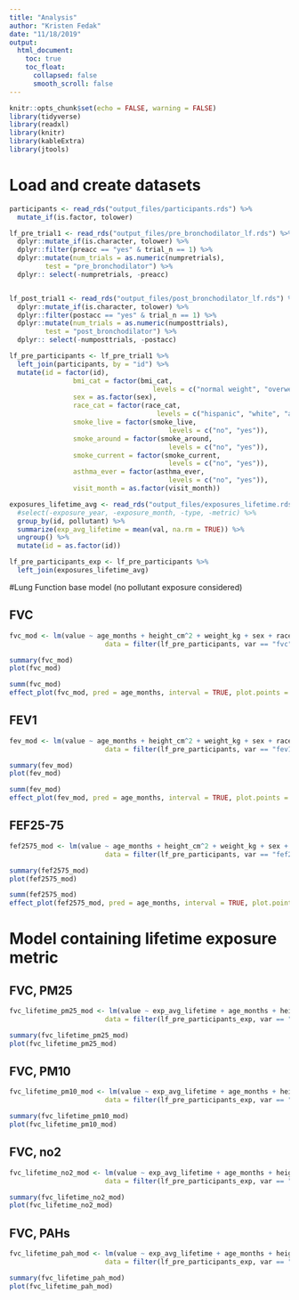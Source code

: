 ```yaml
---
title: "Analysis"
author: "Kristen Fedak"
date: "11/18/2019"
output: 
  html_document:
    toc: true
    toc_float:
      collapsed: false
      smooth_scroll: false
---
```


```r
knitr::opts_chunk$set(echo = FALSE, warning = FALSE)
library(tidyverse)
library(readxl)
library(knitr)
library(kableExtra)
library(jtools)
```

# Load and create datasets 
```r
participants <- read_rds("output_files/participants.rds") %>%
  mutate_if(is.factor, tolower)

lf_pre_trial1 <- read_rds("output_files/pre_bronchodilator_lf.rds") %>%
  dplyr::mutate_if(is.character, tolower) %>%
  dplyr::filter(preacc == "yes" & trial_n == 1) %>%
  dplyr::mutate(num_trials = as.numeric(numpretrials),
         test = "pre_bronchodilator") %>%
  dplyr:: select(-numpretrials, -preacc)


lf_post_trial1 <- read_rds("output_files/post_bronchodilator_lf.rds") %>%
  dplyr::mutate_if(is.character, tolower) %>%
  dplyr::filter(postacc == "yes" & trial_n == 1) %>%
  dplyr::mutate(num_trials = as.numeric(numposttrials),
         test = "post_bronchodilator") %>%
  dplyr:: select(-numposttrials, -postacc)
```

```r
lf_pre_participants <- lf_pre_trial1 %>%
  left_join(participants, by = "id") %>%
  mutate(id = factor(id),
                bmi_cat = factor(bmi_cat,
                                    levels = c("normal weight", "overweight", "obese", "underweight")),
                sex = as.factor(sex),
                race_cat = factor(race_cat,
                                     levels = c("hispanic", "white", "african american", "asian or pacific islander")),
                smoke_live = factor(smoke_live,
                                        levels = c("no", "yes")),
                smoke_around = factor(smoke_around,
                                        levels = c("no", "yes")),
                smoke_current = factor(smoke_current,
                                        levels = c("no", "yes")),
                asthma_ever = factor(asthma_ever,
                                        levels = c("no", "yes")),
                visit_month = as.factor(visit_month))
```

```r
exposures_lifetime_avg <- read_rds("output_files/exposures_lifetime.rds") %>%
  #select(-exposure_year, -exposure_month, -type, -metric) %>%
  group_by(id, pollutant) %>%
  summarize(exp_avg_lifetime = mean(val, na.rm = TRUE)) %>%
  ungroup() %>%
  mutate(id = as.factor(id))

lf_pre_participants_exp <- lf_pre_participants %>%
  left_join(exposures_lifetime_avg)
```


#Lung Function base model (no pollutant exposure considered)

## FVC
```r
fvc_mod <- lm(value ~ age_months + height_cm^2 + weight_kg + sex + race_cat + asthma_ever,  
                        data = filter(lf_pre_participants, var == "fvc"))

summary(fvc_mod)
plot(fvc_mod)
```

```r
summ(fvc_mod)
effect_plot(fvc_mod, pred = age_months, interval = TRUE, plot.points = TRUE)
```

## FEV1

```r
fev_mod <- lm(value ~ age_months + height_cm^2 + weight_kg + sex + race_cat + asthma_ever,  
                        data = filter(lf_pre_participants, var == "fev1"))

summary(fev_mod)
plot(fev_mod)
```

```r
summ(fev_mod)
effect_plot(fev_mod, pred = age_months, interval = TRUE, plot.points = TRUE)
```

## FEF25-75

```r
fef2575_mod <- lm(value ~ age_months + height_cm^2 + weight_kg + sex + race_cat + asthma_ever,  
                        data = filter(lf_pre_participants, var == "fef2575"))

summary(fef2575_mod)
plot(fef2575_mod)
```

```r
summ(fef2575_mod)
effect_plot(fef2575_mod, pred = age_months, interval = TRUE, plot.points = TRUE)
```

# Model containing lifetime exposure metric

## FVC, PM25
```r
fvc_lifetime_pm25_mod <- lm(value ~ exp_avg_lifetime + age_months + height_cm^2 + weight_kg + sex + race_cat + asthma_ever,  
                        data = filter(lf_pre_participants_exp, var == "fvc" & pollutant == "pm25_ugm3"))

summary(fvc_lifetime_pm25_mod)
plot(fvc_lifetime_pm25_mod)
```
## FVC, PM10
```r
fvc_lifetime_pm10_mod <- lm(value ~ exp_avg_lifetime + age_months + height_cm^2 + weight_kg + sex + race_cat + asthma_ever,  
                        data = filter(lf_pre_participants_exp, var == "fvc" & pollutant == "pm10_ugm3"))

summary(fvc_lifetime_pm10_mod)
plot(fvc_lifetime_pm10_mod)
```

## FVC, no2
```r
fvc_lifetime_no2_mod <- lm(value ~ exp_avg_lifetime + age_months + height_cm^2 + weight_kg + sex + race_cat + asthma_ever,  
                        data = filter(lf_pre_participants_exp, var == "fvc" & pollutant == "no2"))

summary(fvc_lifetime_no2_mod)
plot(fvc_lifetime_no2_mod)
```

## FVC, PAHs
```r
fvc_lifetime_pah_mod <- lm(value ~ exp_avg_lifetime + age_months + height_cm^2 + weight_kg + sex + race_cat + asthma_ever,  
                        data = filter(lf_pre_participants_exp, var == "fvc" & pollutant == "pah456"))

summary(fvc_lifetime_pah_mod)
plot(fvc_lifetime_pah_mod)
```





